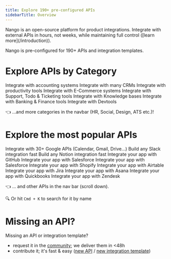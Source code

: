 ```yaml
---
title: Explore 190+ pre-configured APIs
sidebarTitle: Overview
---
```


<Note>
Nango is an open-source platform for product integrations. Integrate with external APIs in hours, not weeks, while maintaining full control ([learn more](/introduction)).
</Note>

Nango is pre-configured for 190+ APIs and integration templates.

# Explore APIs by Category

<CardGroup cols={4}>
    <Card title="Accounting" href="/integrations/accounting" icon="receipt">
        Integrate with accounting systems
    </Card>
    <Card title="CRM" href="/integrations/crm" icon="dollar-sign">
        Integrate with many CRMs
    </Card>
    <Card title="Productivity" href="/integrations/productivity" icon="calendar">
        Integrate with productivity tools
    </Card>
    <Card title="E-Commerce" href="/integrations/ecommerce" icon="cart-shopping-fast">
        Integrate with E-Commerce systems
    </Card>
    <Card title="Ticketing" href="/integrations/ticketing" icon="ticket">
        Integrate with Support, Todo & Ticketing tools
    </Card>
    <Card title="Knowledge Base" href="/integrations/knowledge-base" icon="head-side-brain">
        Integrate with Knowledge bases
    </Card>
    <Card title="Banking" href="/integrations/banking" icon="building-columns">
        Integrate with Banking & Finance tools
    </Card>
    <Card title="Devtools" href="/integrations/dev-tools" icon="code">
        Integrate with Devtools
    </Card>
</CardGroup>

👈 ...and more categories in the navbar (HR, Social, Design, ATS etc.)!

# Explore the most popular APIs

<CardGroup cols={4}>
    <Card title="Google" href="/integrations/all/google" icon="google">
        Integrate with 30+ Google APIs (Calendar, Gmail, Drive...)
    </Card>
    <Card title="Slack" href="/integrations/all/slack" icon="slack">
        Build any Slack integration fast
    </Card>
    <Card title="Notion" href="/integrations/all/notion" icon="book">
        Build any Notion integration fast
    </Card>
    <Card title="GitHub" href="/integrations/all/github" icon="github">
        Integrate your app with GitHub
    </Card>
    <Card title="Salesforce" href="/integrations/all/salesforce" icon="salesforce">
        Integrate your app with Salesforce
    </Card>
    <Card title="HubSpot" href="/integrations/all/hubspot" icon="hubspot">
        Integrate your app with Salesforce
    </Card>
    <Card title="Shopify" href="/integrations/all/shopify" icon="shopify">
        Integrate your app with Shopify
    </Card>
    <Card title="Airtable" href="/integrations/all/airtable" icon="table">
        Integrate your app with Airtable
    </Card>
    <Card title="Jira" href="/integrations/all/atlassian" icon="jira">
        Integrate your app with Jira
    </Card>
    <Card title="Asana" href="/integrations/all/asana" icon="check">
        Integrate your app with Asana
    </Card>
    <Card title="Quickbooks" href="/integrations/all/quickbooks" icon="file-invoice-dollar">
        Integrate your app with Quickbooks
    </Card>
    <Card title="Zendesk" href="/integrations/all/zendesk" icon="ticket">
        Integrate your app with Zendesk
    </Card>
</CardGroup>

👈 ... and other APIs in the nav bar (scroll down).

🔍 Or hit `Cmd + K` to search for it by name

# Missing an API?

Missing an API or integration template?

- request it in the [community](https://nango.dev/slack); we deliver them in &lt;48h
- contribute it; it's fast & easy ([new API](/customize/guides/contribute-an-integration-template) / [new integration template](/customize/guides/contribute-an-integration-template))
